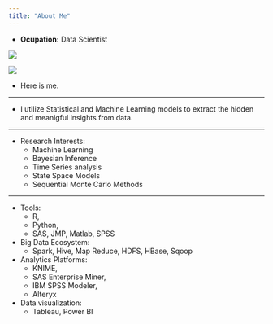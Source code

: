 ```yaml
---
title: "About Me"
---
```



- __Ocupation:__ Data Scientist


![](me.jpg)

![](me.jpg)
<br>


- Here is me. 


***



- I utilize Statistical and Machine Learning models to extract the hidden and meanigful insights from data.

***
* Research Interests:\
    + Machine Learning
    + Bayesian Inference
    + Time Series analysis
    + State Space Models
    + Sequential Monte Carlo Methods

****

* Tools: 
    + R, 
    + Python, 
    + SAS, JMP, Matlab, SPSS 
* Big Data Ecosystem: 
    + Spark, Hive, Map Reduce, HDFS, HBase,   Sqoop 
* Analytics Platforms: 
    + KNIME, 
    + SAS Enterprise Miner, 
    + IBM SPSS Modeler, 
    + Alteryx 
   
* Data visualization: 
    + Tableau, Power BI






